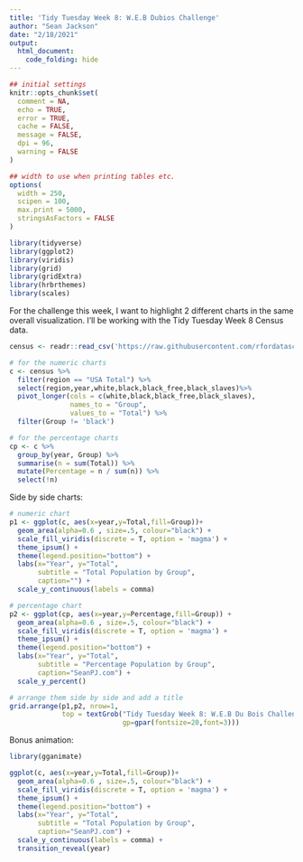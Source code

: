 ```yaml
---
title: 'Tidy Tuesday Week 8: W.E.B Dubios Challenge'
author: "Sean Jackson"
date: "2/18/2021"
output: 
  html_document:
    code_folding: hide
---
```


```r
## initial settings
knitr::opts_chunk$set(
  comment = NA,
  echo = TRUE,
  error = TRUE,
  cache = FALSE,
  message = FALSE,
  dpi = 96,
  warning = FALSE
)

## width to use when printing tables etc.
options(
  width = 250,
  scipen = 100,
  max.print = 5000,
  stringsAsFactors = FALSE
)
```

<style>
.table {
  width: auto;
}
ul, ol {
  padding-left: 18px;
}
pre, code, pre code {
  overflow: auto;
  white-space: pre;
  word-wrap: normal;
  background-color: #ffffff;
}
</style>

```r
library(tidyverse)
library(ggplot2)
library(viridis)
library(grid)
library(gridExtra)
library(hrbrthemes)
library(scales)
```

For the challenge this week, I want to highlight 2 different charts in the same overall visualization. I'll be working with the Tidy Tuesday Week 8 Census data.


```r
census <- readr::read_csv('https://raw.githubusercontent.com/rfordatascience/tidytuesday/master/data/2021/2021-02-16/census.csv')

# for the numeric charts
c <- census %>%
  filter(region == "USA Total") %>%
  select(region,year,white,black,black_free,black_slaves)%>%
  pivot_longer(cols = c(white,black,black_free,black_slaves), 
               names_to = "Group", 
               values_to = "Total") %>%
  filter(Group != 'black')

# for the percentage charts
cp <- c %>%
  group_by(year, Group) %>%
  summarise(n = sum(Total)) %>%
  mutate(Percentage = n / sum(n)) %>%
  select(!n)
```

Side by side charts:

```r
# numeric chart
p1 <- ggplot(c, aes(x=year,y=Total,fill=Group))+
  geom_area(alpha=0.6 , size=.5, colour="black") +
  scale_fill_viridis(discrete = T, option = 'magma') +
  theme_ipsum() +
  theme(legend.position="bottom") +
  labs(x="Year", y="Total",
       subtitle = "Total Population by Group",
       caption="") +
  scale_y_continuous(labels = comma) 

# percentage chart
p2 <- ggplot(cp, aes(x=year,y=Percentage,fill=Group)) +
  geom_area(alpha=0.6 , size=.5, colour="black") +
  scale_fill_viridis(discrete = T, option = 'magma') +
  theme_ipsum() +
  theme(legend.position="bottom") +
  labs(x="Year", y="Total",
       subtitle = "Percentage Population by Group",
       caption="SeanPJ.com") +
  scale_y_percent()

# arrange them side by side and add a title
grid.arrange(p1,p2, nrow=1,
             top = textGrob("Tidy Tuesday Week 8: W.E.B Du Bois Challenge",
                            gp=gpar(fontsize=20,font=3)))
```

Bonus animation:

```r
library(gganimate)

ggplot(c, aes(x=year,y=Total,fill=Group))+
  geom_area(alpha=0.6 , size=.5, colour="black") +
  scale_fill_viridis(discrete = T, option = 'magma') +
  theme_ipsum() +
  theme(legend.position="bottom") +
  labs(x="Year", y="Total",
       subtitle = "Total Population by Group",
       caption="SeanPJ.com") +
  scale_y_continuous(labels = comma) +
  transition_reveal(year) 
```

